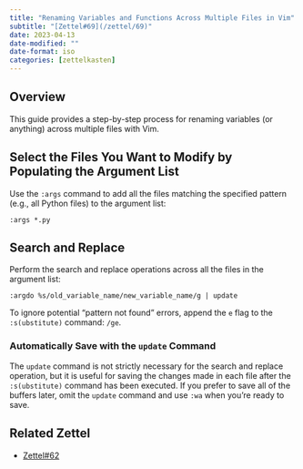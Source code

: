 ```yaml
---
title: "Renaming Variables and Functions Across Multiple Files in Vim"
subtitle: "[Zettel#69](/zettel/69)"
date: 2023-04-13
date-modified: ""
date-format: iso
categories: [zettelkasten]
---
```

## Overview

This guide provides a step-by-step process for renaming variables (or anything) across multiple files with Vim.

## Select the Files You Want to Modify by Populating the Argument List

Use the `:args` command to add all the files matching the specified pattern (e.g., all Python files) to the argument list:

```vim
:args *.py
```

## Search and Replace

Perform the search and replace operations across all the files in the argument list:

```vim
:argdo %s/old_variable_name/new_variable_name/g | update
```

To ignore potential "pattern not found" errors, append the `e` flag to the `:s(ubstitute)` command: `/ge`.

### Automatically Save with the `update` Command

The `update` command is not strictly necessary for the search and replace operation, but it is useful for saving the changes made in each file after the `:s(ubstitute)` command has been executed. If you prefer to save all of the buffers later, omit the `update` command and use `:wa` when you're ready to save.

## Related Zettel

* [Zettel#62](/zettel/62)

